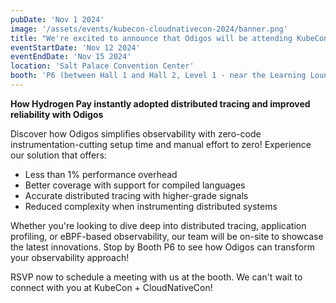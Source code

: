```yaml
---
pubDate: 'Nov 1 2024'
image: '/assets/events/kubecon-cloudnativecon-2024/banner.png'
title: "We're excited to announce that Odigos will be attending KubeCon + CloudNativeCon North America this November!"
eventStartDate: 'Nov 12 2024'
eventEndDate: 'Nov 15 2024'
location: 'Salt Palace Convention Center'
booth: 'P6 (between Hall 1 and Hall 2, Level 1 - near the Learning Lounge and F&B & Seating)'
---
```


**How Hydrogen Pay instantly adopted distributed tracing and improved reliability with Odigos**

Discover how Odigos simplifies observability with zero-code instrumentation-cutting setup time and manual effort to zero! Experience our solution that offers:

- Less than 1% performance overhead
- Better coverage with support for compiled languages
- Accurate distributed tracing with higher-grade signals
- Reduced complexity when instrumenting distributed systems

Whether you're looking to dive deep into distributed tracing, application profiling, or eBPF-based observability, our team will be on-site to showcase the latest innovations. Stop by Booth P6 to see how Odigos can transform your observability approach!

RSVP now to schedule a meeting with us at the booth. We can't wait to connect with you at KubeCon + CloudNativeCon!
